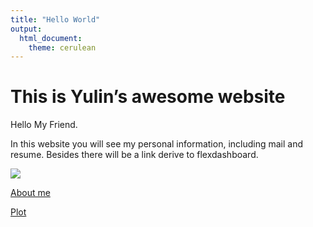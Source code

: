 ```yaml
---
title: "Hello World"
output:
  html_document:
    theme: cerulean
---
```



# This is Yulin's awesome website

Hello My Friend.

In this website you will see my personal information, including mail and resume.
Besides there will be a link derive to flexdashboard.

![](https://media.giphy.com/media/drXGoW1iudhKw/giphy.gif)

[About me](about.html)


[Plot](plot.html)